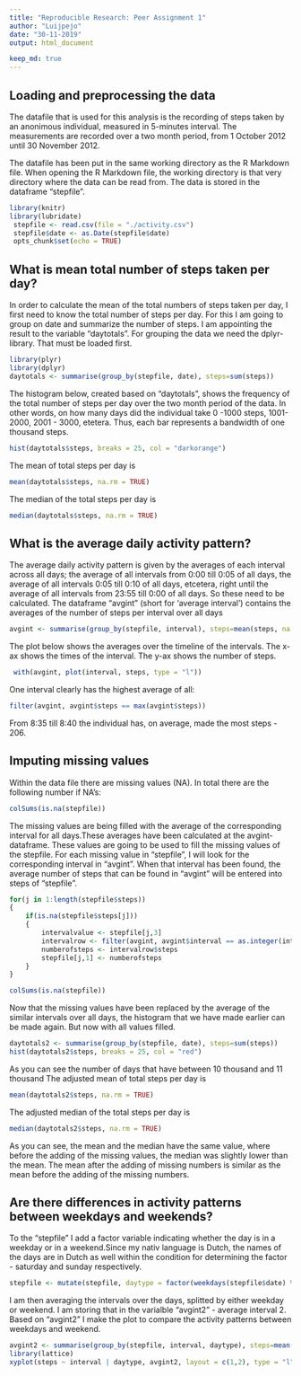 ```yaml
---
title: "Reproducible Research: Peer Assignment 1"
author: "Luijpejo"
date: "30-11-2019"
output: html_document

keep_md: true
---
```

## Loading and preprocessing the data
The datafile that is used for this analysis is the recording of steps taken by an anonimous individual, measured in 5-minutes interval. The measurements are recorded over a two month period, 
from 1 October 2012 until 30 November 2012.

The datafile has been put in the same working directory as the R Markdown file.
When opening the R Markdown file, the working directory is that very directory where the data can be read from. 
The data is stored in the dataframe "stepfile".

```r
library(knitr)
library(lubridate)
 stepfile <- read.csv(file = "./activity.csv")
 stepfile$date <- as.Date(stepfile$date)
 opts_chunk$set(echo = TRUE)

```

## What is mean total number of steps taken per day?
In order to calculate the mean of the total numbers of steps taken per day, I first need to know the total number of steps per day.
For this I am going to group on date and summarize the number of steps. 
I am appointing the result to the variable "daytotals".
For grouping the data we need the dplyr-library. That must be loaded first.

```r
library(plyr)
library(dplyr)
daytotals <- summarise(group_by(stepfile, date), steps=sum(steps))

```
The histogram below, created based on "daytotals", shows the frequency of the total number of steps per day over the two month period of the data.
In other words, on how many days did the individual take 0 -1000 steps, 1001-2000, 2001 - 3000, etetera. Thus, each bar represents a bandwidth of one thousand steps.

```r
hist(daytotals$steps, breaks = 25, col = "darkorange")
```

The mean of total steps per day is

```r
mean(daytotals$steps, na.rm = TRUE)
```

The median of the total steps per day is
```r
median(daytotals$steps, na.rm = TRUE)
```


## What is the average daily activity pattern?

The average daily activity pattern is given by the averages of each interval across all days; the average of all intervals from 0:00 till 0:05 of all days, the average of all intervals 0:05 till 0:10 of all days, etcetera, right until the average of all intervals from 23:55 till 0:00 of all days. So these need to be calculated.
The dataframe "avgint" (short for 'average interval') contains the averages of the number of steps per interval over all days

```r
avgint <- summarise(group_by(stepfile, interval), steps=mean(steps, na.rm = TRUE))
```
The plot below shows the averages over the timeline of the intervals. The x-ax shows the times of the interval. The y-ax shows the number of steps.

```r
 with(avgint, plot(interval, steps, type = "l"))
```

One interval clearly has the highest average of all:
```r
filter(avgint, avgint$steps == max(avgint$steps))
```
From 8:35 till 8:40 the individual has, on average, made the most steps - 206.

## Imputing missing values
Within the data file there are missing values (NA). In total there are the following number if NA's:

```r
colSums(is.na(stepfile))
```

The missing values are being filled with the average of the corresponding interval for all days.These averages have been calculated at the avgint-dataframe. These values are going to be used to fill the missing values of the stepfile.
For each missing value in "stepfile", I will look for the corresponding interval in "avgint".
When that interval has been found, the average number of steps that can be found in "avgint" will be entered into steps of "stepfile".

```r
for(j in 1:length(stepfile$steps)) 
{
    if(is.na(stepfile$steps[j])) 
    {
        intervalvalue <- stepfile[j,3]
        intervalrow <- filter(avgint, avgint$interval == as.integer(intervalvalue))
        numberofsteps <- intervalrow$steps
        stepfile[j,1] <- numberofsteps
    }
}

colSums(is.na(stepfile))
```
Now that the missing values have been replaced by the average of the similar intervals over all days, the histogram that we have made earlier can be made again. But now with all values filled.

```r
daytotals2 <- summarise(group_by(stepfile, date), steps=sum(steps))
hist(daytotals2$steps, breaks = 25, col = "red")
```

As you can see the number of days that have between 10 thousand and 11 thousand
The adjusted mean of total steps per day is

```r
mean(daytotals2$steps, na.rm = TRUE)
```

The adjusted median of the total steps per day is
```r
median(daytotals2$steps, na.rm = TRUE)
```
As you can see, the mean and the median have the same value, where before the adding of the missing values, the median was slightly lower than the mean.
The mean after the adding of missing numbers is similar as the mean before the adding of the missing numbers.

## Are there differences in activity patterns between weekdays and weekends?
To the "stepfile" I add a factor variable indicating whether the day is in a weekday or in a weekend.Since my nativ language is Dutch, the names of the days are in Dutch as well within the condition for determining the factor - saturday and sunday respectively.

```r
stepfile <- mutate(stepfile, daytype = factor(weekdays(stepfile$date) %in% c("zaterdag", "zondag"), labels = c("weekday", "weekend")))
```
I am then averaging the intervals over the days, splitted by either weekday or weekend.
I am storing that in the varialble "avgint2" - average interval 2.
Based on "avgint2" I make the plot to compare the activity patterns between weekdays and weekend.

```r
avgint2 <- summarise(group_by(stepfile, interval, daytype), steps=mean(steps))
library(lattice)
xyplot(steps ~ interval | daytype, avgint2, layout = c(1,2), type = "l", ylab = "Number of steps", xlab = "Interval")
```


